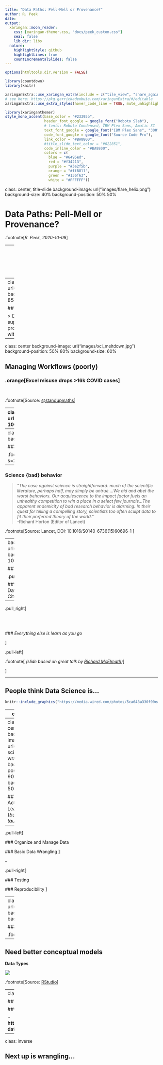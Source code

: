 ```yaml
---
title: "Data Paths: Pell-Mell or Provenance?"
author: R. Peek
date: 
output:
  xaringan::moon_reader:
    css: [xaringan-themer.css, "docs/peek_custom.css"]
    seal: false
    lib_dir: libs
  nature:
    highlightStyle: github
    highlightLines: true
    countIncrementalSlides: false
---
```


```r
options(htmltools.dir.version = FALSE)

library(countdown)
library(knitr)

xaringanExtra::use_xaringan_extra(include = c("tile_view", "share_again", "editable"))
# see here: https://pkg.garrickadenbuie.com/xaringanExtra/#/editable
xaringanExtra::use_extra_styles(hover_code_line = TRUE, mute_unhighlighted_code = TRUE)

```

```r
library(xaringanthemer)
style_mono_accent(base_color = "#23395b",
                  header_font_google = google_font("Roboto Slab"),
                  # fonts: Roboto Condensed, IBM Plex Sans, Amatic SC
                  text_font_google = google_font("IBM Plex Sans", "300", "300i"),
                  code_font_google = google_font("Source Code Pro"),
                  link_color = "#BA8800",
                  #title_slide_text_color = "#022851",
                  code_inline_color = "#BA8800",
                  colors = c(
                    blue = "#6495ed",
                    red = "#f34213",
                    purple = "#3e2f5b",
                    orange = "#ff8811",
                    green = "#136f63",
                    white = "#FFFFFF"))
```

class: center, title-slide
background-image: url("images/flare_helix.png")
background-size: 40%
background-position: 50% 50%

# Data Paths: Pell-Mell or Provenance?


.footnote[*R. Peek, 2020-10-08*]

---
background-image: url("https://reproducibility.stanford.edu/wp-content/uploads/2015/07/email20monster-resized-6001.png")
background-size: 70%
background-position: 60% 70%


## *pell-mell*

 > **(Adverb): confusedly; in an impetuous rush; with indiscriminate violence, energy, or eagerness**

.footnote[ .orange[ [Source: Stanford Center for Reproducible Science](https://reproducibility.stanford.edu/) ]]

 
---
class: left
background-image: url("images/data_provenance_workflow_words.png")
background-position: 50% 90%
background-size: 85%


## *data provenance*

 > Details the origin, changes to, and details supporting the confidence or validity of data. Data provenance is important for tracking down errors within data and attributing them to sources

---
class: center
background-image: url("images/xcl_meltdown.jpg")
background-position: 50% 80%
background-size: 60%

## Managing Workflows (poorly)

### .orange[Excel misuse drops >16k COVID cases]

<br>

.footnote[Source: [@standupmaths](https://twitter.com/standupmaths/status/1313055411285774336?s=21)]


---
class: left
background-image: url("images/ecology_failed_reproducibility.png")
background-position: 100% 50%
background-size: 50%

## Reproducibility Failures

.pull-left[

### .orange[Only 27% of ecology articles made code available to reproduce results]
]

.pull-left[


.footnote[Source: [Culina et al. 2020, PLOS](https://journals.plos.org/plosbiology/article?id=10.1371/journal.pbio.3000763)]

]

---
class: inverse, left
background-image: url("images/lancet_retraction.png")
background-position: 90% 10%
background-size: 60%

### Retractions

.footnote[https://twitter.com/TheLancet/status/1268613313702891523?s=20]

---

### Science {bad} behavior

 > "*The case against science is straightforward: much of the scientific literature, perhaps half, may simply be untrue….We aid and abet the worst behaviors. Our acquiescence to the impact factor fuels an unhealthy competition to win a place in a select few journals…The apparent endemicity of bad research behavior is alarming. In their quest for telling a compelling story, scientists too often sculpt data to fit their preferred theory of the world.*" <br> -Richard Horton (Editor of Lancet)
 
 .footnote[Source: Lancet, DOI: 10.1016/S0140-6736(15)60696-1 ]

---
background-image: url("images/academic_hat.png")
background-position: 95% 10%
background-size: 20%

## What We Teach in Academia

.pull-left[

 ### Write proposals
 ### Collect Data
 ### Get published
 ### Cite and be Cited
]

--

.pull_right[

 <br>
 <br>
 <br>
 ### *Everything else is learn as you go*

]

.pull-left[
 
 .footnote[ *(slide based on great talk by [Richard McElreath](https://youtu.be/zwRdO9_GGhY))*]

]


---

## People think Data Science is...

```r

knitr::include_graphics("https://media.wired.com/photos/5ca648a330f00e47fd82ae77/master/w_2560%2Cc_limit/Culture_Matrix_Code_corridor.jpg")

```
 

---
class: inverse

## Actual Data Science is this...


```r

# these are all from Allison Horst: https://github.com/allisonhorst/stats-illustrations

# CITE AS: "Artwork by @allison_horst"

knitr::include_graphics(path="https://raw.githubusercontent.com/allisonhorst/stats-illustrations/master/rstats-artwork/data_cowboy.png")

```


---
class: inverse, center
background-image: url("images/data-science-wrangle.png")
background-position: 50% 90%
background-size: 50%

## What We Actually Should Learn <br> (*but are rarely taught*)

--

.pull-left[

 ### Organize and Manage Data

 ### Basic Data Wrangling
]

--

.pull-right[

 ### Testing

 ### Reproducibility
]

---
class: inverse
background-image: url("images/datasci_workflow_horst.png")
background-position: 50% 60%
background-size: 90%


### Reproducible Workflows exist!


.footnote[Source: @allison_horst]


---

## Need better conceptual models 

**Data Types**

![](images/data-types.svg)

.footnote[Source: [RStudio](https://github.com/rstudio/concept-maps)]


---
class: inverse

## Many ways to visualize data...

### See 25 ways using same dataset!

 - **https://flowingdata.com/2017/01/24/one-dataset-visualized-25-ways/**


---
class: inverse

## Next up is wrangling...

